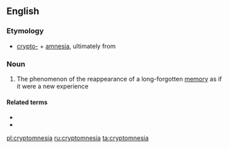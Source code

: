 ==English==

===Etymology===
* [[crypto-]] + [[amnesia]], ultimately from {{etyl|fr|en}} {{m|fr|cryptomnésie}}

===Noun===
{{wikipedia}}
{{en-noun|-}}

# {{lb|en|psychology}} The phenomenon of the reappearance of a long-forgotten [[memory]] as if it were a new experience

====Related terms====
* {{l|en|cryptomnesic}}
* {{l|en|cryptomnesically}}

[[pl:cryptomnesia]]
[[ru:cryptomnesia]]
[[ta:cryptomnesia]]
